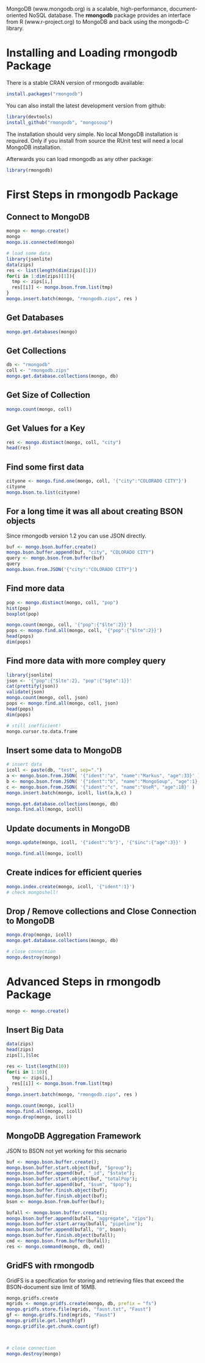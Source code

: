 <!--
%\VignetteEngine{knitr}
%\VignetteIndexEntry{Introduction to the rmongodb Package}
-->


MongoDB (www.mongodb.org) is a scalable, high-performance, document-oriented NoSQL database. The **rmongodb** package provides an interface from R (www.r-project.org) to MongoDB and back using the mongodb-C library. 

# Installing and Loading rmongodb Package
There is a stable CRAN version of rmongodb available:
```r
install.packages("rmongodb")
```
You can also install the latest development version from github:
```r
library(devtools)
install_github("rmongodb", "mongosoup")
```
The installation should very simple. No local MongoDB installation is required. Only if you install from source the RUnit test will need a local MongoDB installation.

Afterwards you can load rmongodb as any other package:
```r
library(rmongodb)
```


# First Steps in rmongodb Package

## Connect to MongoDB
```r
mongo <- mongo.create()
mongo
mongo.is.connected(mongo)
```

```r
# load some data
library(jsonlite)
data(zips)
res <- list(length(dim(zips)[1]))
for(i in 1:dim(zips)[1]){
  tmp <- zips[i,] 
  res[[i]] <- mongo.bson.from.list(tmp)
}
mongo.insert.batch(mongo, "rmongodb.zips", res )
```

## Get Databases
```r
mongo.get.databases(mongo)
```

## Get Collections
```r
db <- "rmongodb"
coll <- "rmongodb.zips"
mongo.get.database.collections(mongo, db)
```

## Get Size of Collection
```r
mongo.count(mongo, coll)
```

## Get Values for a Key
```r
res <- mongo.distinct(mongo, coll, "city")
head(res)
```

## Find some first data
```r
cityone <- mongo.find.one(mongo, coll, '{"city":"COLORADO CITY"}')
cityone
mongo.bson.to.list(cityone)
```

## For a long time it was all about creating BSON objects
Since rmongodb version 1.2 you can use JSON directly.
```r
buf <- mongo.bson.buffer.create()
mongo.bson.buffer.append(buf, "city", "COLORADO CITY")
query <- mongo.bson.from.buffer(buf)
query
mongo.bson.from.JSON('{"city":"COLORADO CITY"}')
```

## Find more data
```r
pop <- mongo.distinct(mongo, coll, "pop")
hist(pop)
boxplot(pop)

mongo.count(mongo, coll, '{"pop":{"$lte":2}}')
pops <- mongo.find.all(mongo, coll, '{"pop":{"$lte":2}}')
head(pops)
dim(pops)
```

## Find more data with more compley query
```r
library(jsonlite)
json <- '{"pop":{"$lte":2}, "pop":{"$gte":1}}'
cat(prettify(json))
validate(json)
mongo.count(mongo, coll, json)
pops <- mongo.find.all(mongo, coll, json)
head(pops)
dim(pops)

# still inefficient!
mongo.cursor.to.data.frame
```

## Insert some data to MongoDB
```r
# insert data
icoll <- paste(db, "test", sep=".")
a <- mongo.bson.from.JSON( '{"ident":"a", "name":"Markus", "age":33}' )
b <- mongo.bson.from.JSON( '{"ident":"b", "name":"MongoSoup", "age":1}' )
c <- mongo.bson.from.JSON( '{"ident":"c", "name":"UseR", "age":18}' )
mongo.insert.batch(mongo, icoll, list(a,b,c) )

mongo.get.database.collections(mongo, db)
mongo.find.all(mongo, icoll)
```

## Update documents in MongoDB
```r
mongo.update(mongo, icoll, '{"ident":"b"}', '{"$inc":{"age":3}}' )

mongo.find.all(mongo, icoll)
```

## Create indices for efficient queries
```r
mongo.index.create(mongo, icoll, '{"ident":1}')
# check mongoshell!
```

## Drop / Remove collections and Close Connection to MongoDB
```r
mongo.drop(mongo, icoll)
mongo.get.database.collections(mongo, db)

# close connection
mongo.destroy(mongo)
```





# Advanced Steps in rmongodb Package

```r
mongo <- mongo.create()
```

## Insert Big Data
```r
data(zips)
head(zips)
zips[1,]$loc

res <- list(length(10))
for(i in 1:10){
  tmp <- zips[i,] 
  res[[i]] <- mongo.bson.from.list(tmp)
}
mongo.insert.batch(mongo, "rmongodb.zips", res )

mongo.count(mongo, icoll)
mongo.find.all(mongo, icoll)
mongo.drop(mongo, icoll)
```


## MongoDB Aggregation Framework
JSON to BSON not yet working for this secnario
```r
buf <- mongo.bson.buffer.create();
mongo.bson.buffer.start.object(buf, "$group");
mongo.bson.buffer.append(buf, "_id", "$state"); 
mongo.bson.buffer.start.object(buf, "totalPop");
mongo.bson.buffer.append(buf, "$sum", "$pop"); 
mongo.bson.buffer.finish.object(buf);
mongo.bson.buffer.finish.object(buf);
bson <- mongo.bson.from.buffer(buf);

bufall <- mongo.bson.buffer.create();
mongo.bson.buffer.append(bufall, "aggregate", "zips"); 
mongo.bson.buffer.start.array(bufall, "pipeline");
mongo.bson.buffer.append(bufall, "0", bson);
mongo.bson.buffer.finish.object(bufall);
cmd <- mongo.bson.from.buffer(bufall);
res <- mongo.command(mongo, db, cmd)
```


## GridFS with rmongodb
GridFS is a specification for storing and retrieving files 
that exceed the BSON-document size limit of 16MB.
```r
mongo.gridfs.create
mgrids <- mongo.gridfs.create(mongo, db, prefix = "fs")
mongo.gridfs.store.file(mgrids, "faust.txt", "Faust")
gf <- mongo.gridfs.find(mgrids, "Faust")
mongo.gridfile.get.length(gf)
mongo.gridfile.get.chunk.count(gf)



# close connection
mongo.destroy(mongo)
```



